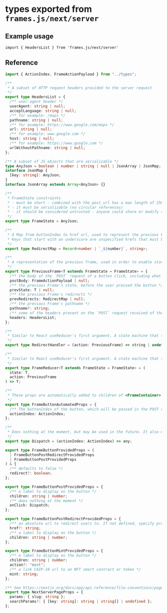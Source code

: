 # types exported from `frames.js/next/server`

## Example usage
```tsx
import { HeadersList } from 'frames.js/next/server'
```

## Reference

```ts [frames.js/next/server/types.ts]
import { ActionIndex, FrameActionPayload } from "../types";

/**
 * A subset of HTTP request headers provided to the server request
 */
export type HeadersList = {
  /** user-agent header */
  userAgent: string | null;
  acceptLanguage: string | null;
  /** for example: /maps */
  pathname: string | null;
  /** for example: https://www.google.com/maps */
  url: string | null;
  /** for example: www.google.com */
  host: string | null;
  /** for example: https://www.google.com */
  urlWithoutPathname: string | null;
};

/** A subset of JS objects that are serializable */
type AnyJson = boolean | number | string | null | JsonArray | JsonMap;
interface JsonMap {
  [key: string]: AnyJson;
}
interface JsonArray extends Array<AnyJson> {}

/**
 * FrameState constraints
 * - must be short - combined with the post_url has a max length of 256 bytes
 * - it must be serializable (no circular references)
 * - it should be considered untrusted - anyone could share or modify the url
 */
export type FrameState = AnyJson;

/**
 * A Map from buttonIndex to href url, used to represent the previous Frames redirection state, in order to handle redirect requests.
 * Keys that start with an underscore are unspecified hrefs that must be handled in the POST router
 */
export type RedirectMap = Record<number | `_${number}`, string>;

/**
 * A representation of the previous frame, used in order to enable state transitions and redirects.
 */
export type PreviousFrame<T extends FrameState = FrameState> = {
  /** the body of the `POST` request of a button click, including what button the user pressed and the signature */
  postBody: FrameActionPayload | null;
  /** the previous Frame's state, before the user pressed the button */
  prevState: T | null;
  /** the previous Frame's redirects */
  prevRedirects: RedirectMap | null;
  /** the previous Frame's pathname */
  pathname?: string;
  /** some of the headers present on the `POST` request received of the user action */
  headers: HeadersList;
};

/**
 * Similar to React useReducer's first argument. A state machine that takes a state the previous Frame's action data and returns a new state. Used for a reducer. @returns the url to redirect to, or undefined if this url doesn't redirect
 */
export type RedirectHandler = (action: PreviousFrame) => string | undefined;

/**
 * Similar to React useReducer's first argument. A state machine that takes a state the previous Frame's action data and returns a new state
 */
export type FrameReducer<T extends FrameState = FrameState> = (
  state: T,
  action: PreviousFrame
) => T;

/**
 * These props are automatically added to children of <FrameContainer> in order to correctly assign `buttonIndex` to `<FrameButton>`s
 */
export type FrameButtonAutomatedProps = {
  /** The buttonIndex of the button, which will be passed in the POST requests if the user presses on it */
  actionIndex: ActionIndex;
};

/**
 * Does nothing at the moment, but may be used in the future. It also makes the syntax more logical, as it seems like `Button` `onClick` actually dispatches a state transition, although in reality it works differently.
 */
export type Dispatch = (actionIndex: ActionIndex) => any;

export type FrameButtonProvidedProps = (
  | FrameButtonPostRedirectProvidedProps
  | FrameButtonPostProvidedProps
) & {
  /** defaults to false */
  redirect?: boolean;
};

export type FrameButtonPostProvidedProps = {
  /** a label to display on the button */
  children: string | number;
  /** does nothing at the moment */
  onClick: Dispatch;
};

export type FrameButtonPostRedirectProvidedProps = {
  /** an absolute url to redirect users to. If not defined, specify prop redirect, and you must handle the POST redirects yourself, or provide a second argument to the `POST` function exported for nextjs */
  href?: string;
  /** a label to display on the button */
  children: string | number;
};

export type FrameButtonMintProvidedProps = {
  /** a label to display on the button */
  children: string | number;
  action?: "mint";
  /** a link CAIP-10 url to an NFT smart contract or token */
  mint: string;
};

/** See https://nextjs.org/docs/app/api-reference/file-conventions/page#searchparams-optional */
export type NextServerPageProps = {
  params: { slug: string };
  searchParams?: { [key: string]: string | string[] | undefined };
};

```